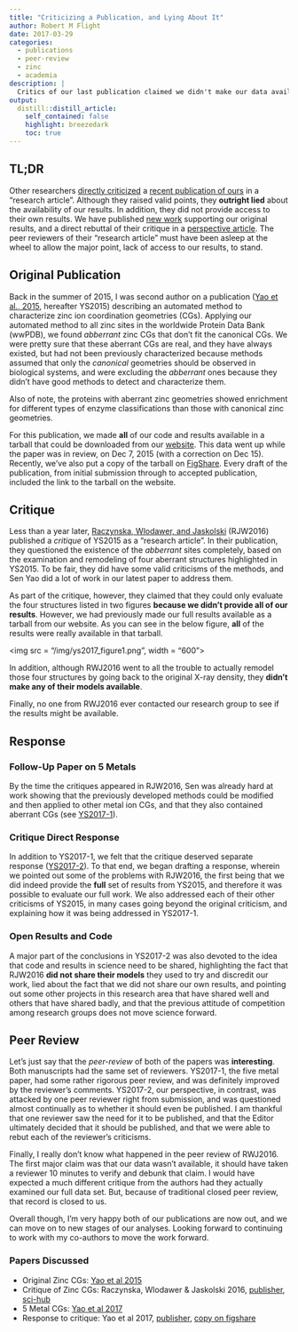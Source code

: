 ```yaml
---
title: "Criticizing a Publication, and Lying About It"
author: Robert M Flight
date: 2017-03-29
categories:
  - publications
  - peer-review
  - zinc
  - academia
description: |
  Critics of our last publication claimed we didn't make our data available, which is an outright lie.
output:
  distill::distill_article:
    self_contained: false
    highlight: breezedark
    toc: true
---
```


## TL;DR

Other researchers [directly criticized](https://dx.doi/org/10.1002/prot.25024) a [recent publication of ours](https://dx.doi.org/10.1002/prot.24834) in a "research article". 
Although they raised valid points, they **outright lied** about the availability of our results. In addition,
they did not provide access to their own results. We have published [new work](https://dx.doi.org/10.1002/prot.25257)
supporting our original results, and a direct rebuttal of their critique in a
[perspective article](https://dx.doi.org/10.1002/prot.25263). The peer reviewers of their "research article" must have been
asleep at the wheel to allow the major point, lack of access to our results, to stand.

## Original Publication

Back in the summer of 2015, I was second author on a publication ([Yao et al., 2015](http://onlinelibrary.wiley.com/doi/10.1002/prot.24834/full), hereafter YS2015) describing
an automated method to characterize zinc ion coordination geometries (CGs). Applying our automated
method to all zinc sites in the worldwide Protein Data Bank (wwPDB), we found 
*abberrant* zinc CGs that don't fit the canonical CGs. We were pretty sure that these aberrant CGs
are real, and they have always existed, but had not been previously characterized
because methods assumed that only the *canonical* geometries should be observed
in biological systems, and were excluding the *abberrant* ones because they didn't
have good methods to detect and characterize them.

Also of note, the proteins with aberrant zinc geometries showed enrichment for 
different types of enzyme classifications than those with canonical zinc geometries.

For this publication, we made **all** of our code and results available
in a tarball that could be downloaded from our [website](http://bioinformatics.cesb.uky.edu/bin/view/Main/SoftwareDevelopment#Metal_ion_coordination_analysis_software). 
This data went up while the paper was in review, on Dec 7, 2015 (with a correction on Dec 15). 
Recently, we've also put a copy of the tarball on [FigShare](https://figshare.com/articles/Zn_metalloprotein_paper/4229333).
Every draft of the publication, from initial submission through to accepted publication,
included the link to the tarball on the website.

## Critique

Less than a year later, [Raczynska, Wlodawer, and Jaskolski](http://sci-hub.cc/doi/10.1002/prot.25024) (RJW2016) published
a *critique* of YS2015 as a "research article". In their publication, they questioned the existence of
the *abberrant* sites completely, based on the examination and remodeling of four
aberrant structures highlighted in YS2015. To be fair, they did have some 
valid criticisms of the methods, and Sen Yao did a lot of work in our latest paper to address them.

As part of the critique, however, they claimed that they could only evaluate the
four structures listed in two figures **because we didn't provide all of our results**.
However, we had previously made our full results available as a tarball from our website. As you
can see in the below figure, **all** of the results were really available in that
tarball.

<img src = "/img/ys2017_figure1.png", width = "600">

In addition, although RWJ2016 went to all the trouble to actually remodel those
four structures by going back to the original X-ray density, they **didn't make any of
their models available**.

Finally, no one from RWJ2016 ever contacted our research group to see if the results
might be available.

## Response

### Follow-Up Paper on 5 Metals

By the time the critiques appeared in RJW2016, Sen was already hard at
work showing that the previously developed methods could be modified and then applied to other
metal ion CGs, and that they also contained aberrant CGs (see [YS2017-1](https://dx.doi.org/10.1002/prot.25257)).

### Critique Direct Response

In addition to YS2017-1, 
we felt that the critique deserved separate response ([YS2017-2](https://doi.org/10.6084/m9.figshare.4754263.v1)). To that end, we began
drafting a response, wherein we pointed out some of the problems with RJW2016,
the first being that we did indeed provide the **full** set of results from
YS2015, and therefore it was possible to evaluate our full work. We also addressed
each of their other criticisms of YS2015, in many cases going beyond the original criticism, 
and explaining how it was being addressed in YS2017-1.

### Open Results and Code

A major part of the conclusions in YS2017-2 was also devoted to the idea that
code and results in science need to be shared, highlighting the fact that RJW2016
**did not share their models** they used to try and discredit our work, lied about the fact that
we did not share our own results, and pointing out some other projects in this
research area that have shared well and others that have shared badly, and that
the previous attitude of competition among research groups does not move
science forward.

## Peer Review

Let's just say that the *peer-review* of both of the papers was **interesting**.
Both manuscripts had the same set of reviewers.
YS2017-1, the five metal paper, had some rather rigorous peer review, and was definitely
improved by the reviewer's comments. YS2017-2, our perspective, in contrast, was attacked
by one peer reviewer right from submission, and was questioned almost continually
as to whether it should even be published. I am thankful that one reviewer saw 
the need for it to be published, and that the Editor ultimately decided that
it should be published, and that we were able to rebut each of the reviewer's
criticisms.

Finally, I really don't know what happened in the peer review of RWJ2016. The first
major claim was that our data wasn't available, it should have taken a reviewer
10 minutes to verify and debunk that claim. I would have expected a much different
critique from the authors had they actually examined our full data set. But, because
of traditional closed peer review, that record is closed to us.

Overall though, I'm very happy both of our publications are now out, and we can
move on to new stages of our analyses. Looking forward to continuing to work
with my co-authors to move the work forward.

### Papers Discussed

* Original Zinc CGs: [Yao et al 2015](https://dx.doi.org/10.1002/prot.24834)
* Critique of Zinc CGs: Raczynska, Wlodawer & Jaskolski 2016, [publisher](https://dx.doi.org/10.1002/prot.25024), [sci-hub](https://sci-hub.cc/10.1002/prot.25024)
* 5 Metal CGs: [Yao et al 2017](https://dx.doi.org/10.1002/prot.25257)
* Response to critique: Yao et al 2017, [publisher](https://dx.doi.org/10.1002/prot.25263), [copy on figshare](https://doi.org/10.6084/m9.figshare.4754263.v1)

